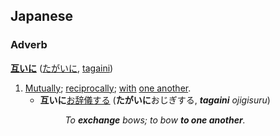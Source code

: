 == Japanese ==
=== Adverb ===
'''[[互い]][[-に|に]]''' ([[たがいに]], [[tagaini]])

# [[Mutually]]; [[reciprocally]]; [[with]] [[one another]].
#* '''互いに'''[[お辞儀]]する ('''たがいに'''おじぎする, '''''tagaini''' ojigisuru'')
#*: ''To '''exchange''' bows; to bow '''to one another'''.''